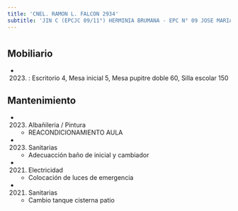 ```yaml
---
title: 'CNEL. RAMON L. FALCON 2934'
subtitle: 'JIN C (EPCJC 09/11°) HERMINIA BRUMANA - EPC N° 09 JOSE MARIA PAZ - ESEA EN DANZA RAMICONE CURSO VOCACIONAL DE FOLKLORE N° 11'
---
```


#


## Mobiliario

*  (2023) : Escritorio 4, Mesa inicial 5, Mesa pupitre doble 60, Silla escolar 150 





## Mantenimiento

*  (2023) Albañileria / Pintura 
    + REACONDICIONAMIENTO AULA

*  (2023) Sanitarias 
    + Adecuacción baño de inicial y cambiador

*  (2021) Electricidad 
    + Colocación de luces de emergencia

*  (2021) Sanitarias 
    + Cambio tanque cisterna patio



